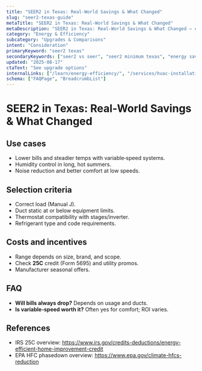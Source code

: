 ```yaml
---
title: "SEER2 in Texas: Real-World Savings & What Changed"
slug: "seer2-texas-guide"
metaTitle: "SEER2 in Texas: Real-World Savings & What Changed"
metaDescription: "SEER2 in Texas: Real-World Savings & What Changed — clear steps, practical detail, and when to call a pro in North Texas."
category: "Energy & Efficiency"
subcategory: "Upgrades & Comparisons"
intent: "Consideration"
primaryKeyword: "seer2 texas"
secondaryKeywords: ["seer2 vs seer", "seer2 minimum texas", "energy savings"]
updated: "2025-08-17"
ctaText: "See upgrade options"
internalLinks: ["/learn/energy-efficiency/", "/services/hvac-installation/"]
schema: ["FAQPage", "BreadcrumbList"]
---
```


# SEER2 in Texas: Real-World Savings & What Changed



## Use cases
- Lower bills and steadier temps with variable‑speed systems.
- Humidity control in long, hot summers.
- Noise reduction and better comfort at low speeds.


## Selection criteria
- Correct load (Manual J).
- Duct static at or below equipment limits.
- Thermostat compatibility with stages/inverter.
- Refrigerant type and code requirements.


## Costs and incentives
- Range depends on size, brand, and scope.
- Check **25C** credit (Form 5695) and utility promos.
- Manufacturer seasonal offers.


## FAQ
- **Will bills always drop?** Depends on usage and ducts.
- **Is variable‑speed worth it?** Often yes for comfort; ROI varies.


## References
- IRS 25C overview: https://www.irs.gov/credits-deductions/energy-efficient-home-improvement-credit
- EPA HFC phasedown overview: https://www.epa.gov/climate-hfcs-reduction

